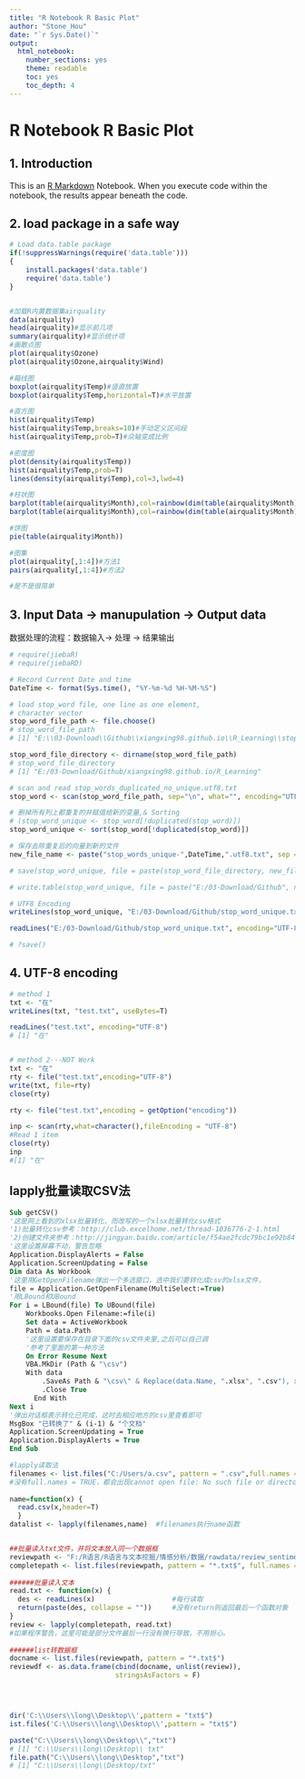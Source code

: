```yaml
---
title: "R Notebook R Basic Plot"
author: "Stone_Hou"
date: "`r Sys.Date()`"
output:
  html_notebook:
    number_sections: yes
    theme: readable
    toc: yes
    toc_depth: 4
---
```



# R Notebook R Basic Plot

## 1. Introduction

This is an [R Markdown](http://rmarkdown.rstudio.com) Notebook. When you execute code within the notebook, the results appear beneath the code. 

## 2. load package in a safe way

```r
# Load data.table package
if(!suppressWarnings(require('data.table')))
{
    install.packages('data.table')
    require('data.table')
}


#加载R内置数据集airquality
data(airquality)
head(airquality)#显示前几项
summary(airquality)#显示统计项
#画散点图
plot(airquality$Ozone)
plot(airquality$Ozone,airquality$Wind)

#箱线图
boxplot(airquality$Temp)#竖直放置
boxplot(airquality$Temp,horizontal=T)#水平放置

#直方图
hist(airquality$Temp)
hist(airquality$Temp,breaks=10)#手动定义区间段
hist(airquality$Temp,prob=T)#众轴变成比例

#密度图
plot(density(airquality$Temp))
hist(airquality$Temp,prob=T)
lines(density(airquality$Temp),col=3,lwd=4)

#柱状图
barplot(table(airquality$Month),col=rainbow(dim(table(airquality$Month))))
barplot(table(airquality$Month),col=rainbow(dim(table(airquality$Month))),horiz=T)

#饼图
pie(table(airquality$Month))

#图集
plot(airquality[,1:4])#方法1
pairs(airquality[,1:4])#方法2

#是不是很简单

```



## 3. Input Data -> manupulation -> Output data

数据处理的流程：数据输入-> 处理 -> 结果输出

```r
# require(jiebaR)
# require(jiebaRD)

# Record Current Date and time
DateTime <- format(Sys.time(), "%Y-%m-%d %H-%M-%S")

# load stop_word file, one line as one element, 
# character vector
stop_word_file_path <- file.choose()
# stop_word_file_path
# [1] "E:\\03-Download\\Github\\xiangxing98.github.io\\R_Learning\\stop_words_duplicated_no_unique.utf8.txt"

stop_word_file_directory <- dirname(stop_word_file_path)
# stop_word_file_directory
# [1] "E:/03-Download/Github/xiangxing98.github.io/R_Learning"

# scan and read stop_words_duplicated_no_unique.utf8.txt
stop_word <- scan(stop_word_file_path, sep="\n", what="", encoding="UTF-8")

# 删掉所有列上都重复的并赋值给新的变量,& Sorting
# (stop_word_unique <- stop_word[!duplicated(stop_word)])
stop_word_unique <- sort(stop_word[!duplicated(stop_word)])

# 保存去除重复后的向量到新的文件
new_file_name <- paste("stop_words_unique-",DateTime,".utf8.txt", sep = "")

# save(stop_word_unique, file = paste(stop_word_file_directory, new_file_name,sep = "/"))

# write.table(stop_word_unique, file = paste("E:/03-Download/Github", new_file_name,sep = "/"), fileEncoding = "UTF-8")

# UTF8 Encoding
writeLines(stop_word_unique, "E:/03-Download/Github/stop_word_unique.txt", useBytes=T)

readLines("E:/03-Download/Github/stop_word_unique.txt", encoding="UTF-8")

# ?save()
```

## 4. UTF-8 encoding

```r
# method 1
txt <- "在"
writeLines(txt, "test.txt", useBytes=T)

readLines("test.txt", encoding="UTF-8")
# [1] "在"


# method 2---NOT Work
txt <- "在"
rty <- file("test.txt",encoding="UTF-8")
write(txt, file=rty)
close(rty)

rty <- file("test.txt",encoding = getOption("encoding"))

inp <- scan(rty,what=character(),fileEncoding = "UTF-8")
#Read 1 item
close(rty)
inp
#[1] "在"
```

## lapply批量读取CSV法 

```vb
Sub getCSV()  
'这是网上看到的xlsx批量转化，而改写的一个xlsx批量转化csv格式  
'1)批量转化csv参考：http://club.excelhome.net/thread-1036776-2-1.html  
'2)创建文件夹参考：http://jingyan.baidu.com/article/f54ae2fcdc79bc1e92b8491f.html  
'这里设置屏幕不动，警告忽略  
Application.DisplayAlerts = False  
Application.ScreenUpdating = False  
Dim data As Workbook  
'这里用GetOpenFilename弹出一个多选窗口，选中我们要转化成csv的xlsx文件，  
file = Application.GetOpenFilename(MultiSelect:=True)  
'用LBound和UBound  
For i = LBound(file) To UBound(file)  
    Workbooks.Open Filename:=file(i)  
    Set data = ActiveWorkbook  
    Path = data.Path  
    '这里设置要保存在目录下面的csv文件夹里,之后可以自己调  
    '参考了里面的第一种方法  
    On Error Resume Next  
    VBA.MkDir (Path & "\csv")  
    With data  
        .SaveAs Path & "\csv\" & Replace(data.Name, ".xlsx", ".csv"), xlCSV  
        .Close True  
      End With  
Next i  
'弹出对话框表示转化已完成，这时去相应地方的csv里查看即可  
MsgBox "已转换了" & (i-1) & "个文档"  
Application.ScreenUpdating = True  
Application.DisplayAlerts = True  
End Sub  
```

```r
#lapply读取法  
filenames <- list.files("C:/Users/a.csv", pattern = ".csv",full.names = TRUE)  #变成list格式  
#没有full.names = TRUE，都会出现cannot open file: No such file or directory  
  
name=function(x) {  
  read.csv(x,header=T)  
  }  
datalist <- lapply(filenames,name)  #filenames执行name函数 


##批量读入txt文件，并将文本放入同一个数据框  
reviewpath <- "F:/R语言/R语言与文本挖掘/情感分析/数据/rawdata/review_sentiment/train2"  
completepath <- list.files(reviewpath, pattern = "*.txt$", full.names = TRUE)  
  
######批量读入文本  
read.txt <- function(x) {  
  des <- readLines(x)                   #每行读取  
  return(paste(des, collapse = ""))     #没有return则返回最后一个函数对象  
}  
review <- lapply(completepath, read.txt)  
#如果程序警告，这里可能是部分文件最后一行没有换行导致，不用担心。  
  
######list转数据框  
docname <- list.files(reviewpath, pattern = "*.txt$")  
reviewdf <- as.data.frame(cbind(docname, unlist(review)),   
                          stringsAsFactors = F) 




dir('C:\\Users\\long\\Desktop\\',pattern = "txt$")  
ist.files('C:\\Users\\long\\Desktop\\',pattern = "txt$")  

paste("C:\\Users\\long\\Desktop\\","txt")  
# [1] "C:\\Users\\long\\Desktop\\ txt"  
file.path("C:\\Users\\long\\Desktop","txt")  
# [1] "C:\\Users\\long\\Desktop/txt"  
```


